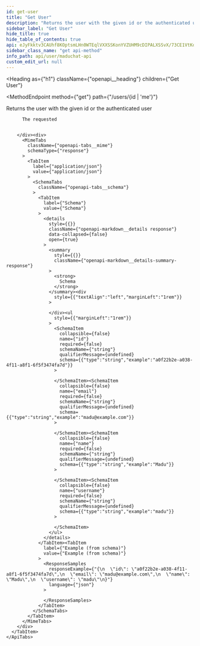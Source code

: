 ```yaml
---
id: get-user
title: "Get User"
description: "Returns the user with the given id or the authenticated user"
sidebar_label: "Get User"
hide_title: true
hide_table_of_contents: true
api: eJyFkktv3CAUhf8KOptsmLHn0WTEqlVXXSSKonYVZUHM9cDIPALXSSvX/73CE1VtKqVs4MB37gOYYKh02SV2MUDhjnjMoQi2JMZCWbw4tos6umcKwhkR86L1yJYCu04zmYWFRKaSYihUoCZs27ZOfyf4aklkehqpMBlIdDEwBa6gTmmo4VwMzalUekLpLHldV/wjERTi44k6hkTKMVFmd87lzB9M4ezCERL0Xfs01C3d9tvt45ZWut0dVvt+s1npQ79ZXfYf+t3+at/rK4NZgrx2w/uhvDbjx1e57qKvtqA9ve+61masZL2o/9N+oc9DwhPbaKBwpKVzzRYKTQ1VmskZ8VNceLqYIVEoP1MuUPcTxjxAwTIn1TRD7PRgY2G1a9sW8s2z3FDh9amIsx/zg4QLfVyqdPy7g89Ws/h0++Uf/7f6VyiYFF3gAolaxflos96tW8zzL66W0Go=
sidebar_class_name: "get api-method"
info_path: api/user/maduchat-api
custom_edit_url: null
---
```



<Heading
  as={"h1"}
  className={"openapi__heading"}
  children={"Get User"}
>
</Heading>

<MethodEndpoint
  method={"get"}
  path={"/users/{id | 'me'}"}
>
  
</MethodEndpoint>



Returns the user with the given id or the authenticated user

<div>
  <div>
    <ApiTabs
      label={undefined}
      id={undefined}
    >
      <TabItem
        label={"200"}
        value={"200"}
      >
        <div>
          
          
          The requested
          
          
        </div><div>
          <MimeTabs
            className={"openapi-tabs__mime"}
            schemaType={"response"}
          >
            <TabItem
              label={"application/json"}
              value={"application/json"}
            >
              <SchemaTabs
                className={"openapi-tabs__schema"}
              >
                <TabItem
                  label={"Schema"}
                  value={"Schema"}
                >
                  <details
                    style={{}}
                    className={"openapi-markdown__details response"}
                    data-collapsed={false}
                    open={true}
                  >
                    <summary
                      style={{}}
                      className={"openapi-markdown__details-summary-response"}
                    >
                      <strong>
                        Schema
                      </strong>
                    </summary><div
                      style={{"textAlign":"left","marginLeft":"1rem"}}
                    >
                      
                    </div><ul
                      style={{"marginLeft":"1rem"}}
                    >
                      <SchemaItem
                        collapsible={false}
                        name={"id"}
                        required={false}
                        schemaName={"string"}
                        qualifierMessage={undefined}
                        schema={{"type":"string","example":"a0f22b2e-a038-4f11-a8f1-6f5f3474fa7d"}}
                      >
                        
                      </SchemaItem><SchemaItem
                        collapsible={false}
                        name={"email"}
                        required={false}
                        schemaName={"string"}
                        qualifierMessage={undefined}
                        schema={{"type":"string","example":"madu@example.com"}}
                      >
                        
                      </SchemaItem><SchemaItem
                        collapsible={false}
                        name={"name"}
                        required={false}
                        schemaName={"string"}
                        qualifierMessage={undefined}
                        schema={{"type":"string","example":"Madu"}}
                      >
                        
                      </SchemaItem><SchemaItem
                        collapsible={false}
                        name={"username"}
                        required={false}
                        schemaName={"string"}
                        qualifierMessage={undefined}
                        schema={{"type":"string","example":"madu"}}
                      >
                        
                      </SchemaItem>
                    </ul>
                  </details>
                </TabItem><TabItem
                  label={"Example (from schema)"}
                  value={"Example (from schema)"}
                >
                  <ResponseSamples
                    responseExample={"{\n  \"id\": \"a0f22b2e-a038-4f11-a8f1-6f5f3474fa7d\",\n  \"email\": \"madu@example.com\",\n  \"name\": \"Madu\",\n  \"username\": \"madu\"\n}"}
                    language={"json"}
                  >
                    
                  </ResponseSamples>
                </TabItem>
              </SchemaTabs>
            </TabItem>
          </MimeTabs>
        </div>
      </TabItem>
    </ApiTabs>
  </div>
</div>
      